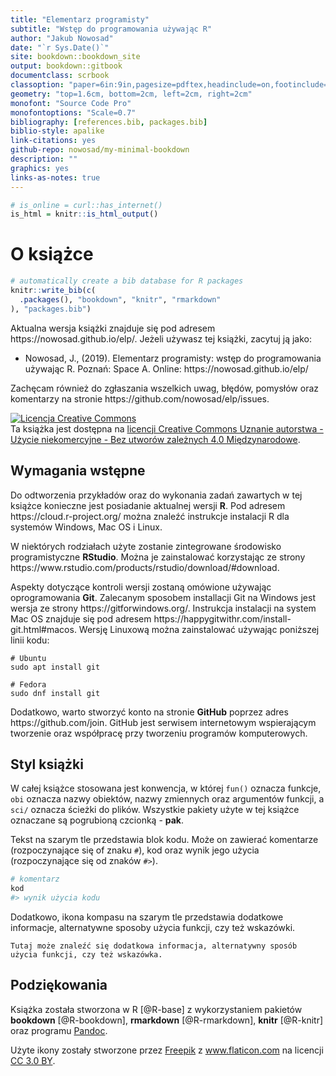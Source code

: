 ```yaml
--- 
title: "Elementarz programisty"
subtitle: "Wstęp do programowania używając R"
author: "Jakub Nowosad"
date: "`r Sys.Date()`"
site: bookdown::bookdown_site
output: bookdown::gitbook
documentclass: scrbook
classoption: "paper=6in:9in,pagesize=pdftex,headinclude=on,footinclude=on,10pt"
geometry: "top=1.6cm, bottom=2cm, left=2cm, right=2cm"
monofont: "Source Code Pro"
monofontoptions: "Scale=0.7"
bibliography: [references.bib, packages.bib]
biblio-style: apalike
link-citations: yes
github-repo: nowosad/my-minimal-bookdown
description: ""
graphics: yes
links-as-notes: true
---
```


```r
# is_online = curl::has_internet()
is_html = knitr::is_html_output()
```

# O książce {-}

```r
# automatically create a bib database for R packages
knitr::write_bib(c(
  .packages(), "bookdown", "knitr", "rmarkdown"
), "packages.bib")
```

Aktualna wersja książki znajduje się pod adresem https://nowosad.github.io/elp/. 
Jeżeli używasz tej książki, zacytuj ją jako:

- Nowosad, J., (2019). Elementarz programisty: wstęp do programowania używając R. Poznań: Space A. Online: https://nowosad.github.io/elp/

Zachęcam również do zgłaszania wszelkich uwag, błędów, pomysłów oraz komentarzy na stronie https://github.com/nowosad/elp/issues.

<a rel="license" href="http://creativecommons.org/licenses/by-nc-nd/4.0/"><img alt="Licencja Creative Commons" style="border-width:0" src="https://i.creativecommons.org/l/by-nc-nd/4.0/88x31.png" /></a><br />Ta książka jest dostępna na <a rel="license" href="http://creativecommons.org/licenses/by-nc-nd/4.0/">licencji Creative Commons Uznanie autorstwa - Użycie niekomercyjne - Bez utworów zależnych 4.0 Międzynarodowe</a>.

## Wymagania wstępne {-}

Do odtworzenia przykładów oraz do wykonania zadań zawartych w tej książce konieczne jest posiadanie aktualnej wersji **R**. 
Pod adresem https://cloud.r-project.org/ można znaleźć instrukcje instalacji R dla systemów Windows, Mac OS i Linux.

W niektórych rodziałach użyte zostanie zintegrowane środowisko programistyczne **RStudio**.
Można je zainstalować korzystając ze strony https://www.rstudio.com/products/rstudio/download/#download.
<!-- https://rstudio-education.github.io/hopr/starting.html -->
<!--pakiety-->
<!-- dane -->

Aspekty dotyczące kontroli wersji zostaną omówione używając oprogramowania **Git**.
Zalecanym sposobem installacji Git na Windows jest wersja ze strony https://gitforwindows.org/.
Instrukcja instalacji na system Mac OS znajduje się pod adresem https://happygitwithr.com/install-git.html#macos.
Wersję Linuxową można zainstalować używając poniższej linii kodu:

```
# Ubuntu
sudo apt install git
```

```
# Fedora
sudo dnf install git
```

Dodatkowo, warto stworzyć konto na stronie **GitHub** poprzez adres https://github.com/join. 
GitHub jest serwisem internetowym wspierającym tworzenie oraz współpracę przy tworzeniu programów komputerowych.

## Styl książki {-}

W całej książce stosowana jest konwencja, w której `fun()` oznacza funkcje, `obi` oznacza nazwy obiektów, nazwy zmiennych oraz argumentów funkcji, a `sci/` oznacza ścieżki do plików.
Wszystkie pakiety użyte w tej książce oznaczane są pogrubioną czcionką - **pak**.

Tekst na szarym tle przedstawia blok kodu.
Może on zawierać komentarze (rozpoczynające się of znaku `#`), kod oraz wynik jego użycia (rozpoczynające się od znaków `#>`).

```r
# komentarz
kod
#> wynik użycia kodu
```

Dodatkowo, ikona kompasu na szarym tle przedstawia dodatkowe informacje, alternatywne sposoby użycia funkcji, czy też wskazówki.

```block2
Tutaj może znaleźć się dodatkowa informacja, alternatywny sposób użycia funkcji, czy też wskazówka.
```

## Podziękowania {-}

Książka została stworzona w R [@R-base] z wykorzystaniem pakietów **bookdown** [@R-bookdown], **rmarkdown** [@R-rmarkdown], **knitr** [@R-knitr] oraz programu [Pandoc](http://pandoc.org/). 

<div>Użyte ikony zostały stworzone przez <a href="https://www.freepik.com/" title="Freepik">Freepik</a> z <a href="https://www.flaticon.com/" title="Flaticon">www.flaticon.com</a> na licencji <a href="http://creativecommons.org/licenses/by/3.0/" title="Creative Commons BY 3.0." target="_blank">CC 3.0 BY</a>.</div>

<script>
  (function(i,s,o,g,r,a,m){i['GoogleAnalyticsObject']=r;i[r]=i[r]||function(){
  (i[r].q=i[r].q||[]).push(arguments)},i[r].l=1*new Date();a=s.createElement(o),
  m=s.getElementsByTagName(o)[0];a.async=1;a.src=g;m.parentNode.insertBefore(a,m)
  })(window,document,'script','https://www.google-analytics.com/analytics.js','ga');
  ga('create', 'UA-47892233-2', 'auto');
  ga('send', 'pageview');
</script>

